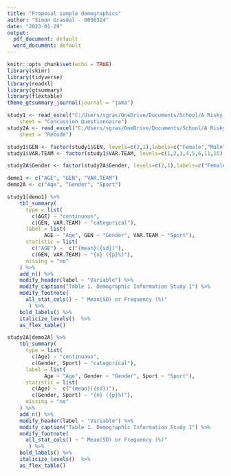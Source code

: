 ```yaml
---
title: "Proposal sample demographics"
author: "Simon Grasdal - 0636324"
date: "2023-01-29"
output:
  pdf_document: default
  word_document: default
---
```


```r
knitr::opts_chunk$set(echo = TRUE)
library(skimr)
library(tidyverse)
library(readxl)
library(gtsummary)
library(flextable)
theme_gtsummary_journal(journal = "jama")
```

```r

study1 <- read_excel("C:/Users/sgras/OneDrive/Documents/School/A Risky Business (publication)/A Risky Business (Data Analysis)/Data/Study_1(MJ - Formatted).xlsx", 
    sheet = "Concussion Questionnaire")
study2A <- read_excel("C:/Users/sgras/OneDrive/Documents/School/A Risky Business (publication)/A Risky Business (Data Analysis)/Data/Study_2A&B(MH - Formatted).xlsx", 
    sheet = "Recode")
```

```r
study1$GEN <- factor(study1$GEN, levels=c(2,1),labels=c("Female","Male"))
study1$VAR.TEAM <- factor(study1$VAR.TEAM, levels=c(1,2,3,4,5,6,11,15),labels=c("Rugby", "Soccer", "Lacrosse", "Curling","Rowing", "Volleyball","Hockey","Other"))

study2A$Gender <- factor(study2A$Gender, levels=c(2,1),labels=c("Female","Male"))

```

```r
demo1 <- c("AGE", "GEN", "VAR.TEAM")
demo2A <- c("Age", "Gender", "Sport")
```

```r
study1[demo1] %>% 
    tbl_summary(
      type = list(
        c(AGE) ~ "continuous",
        c(GEN, VAR.TEAM) ~ "categorical"),
      label = list(
            AGE ~ "Age", GEN ~ "Gender", VAR.TEAM ~ "Sport"),
      statistic = list(
        c("AGE") ~  c("{mean}({sd})"),
        c(GEN, VAR.TEAM) ~ "{n} ({p}%)"), 
      missing = "no"
    ) %>%
    add_n() %>%
    modify_header(label ~ "Variable") %>%
    modify_caption("Table 1. Demographic Information Study 1") %>%
    modify_footnote(
      all_stat_cols() ~ " Mean(SD) or Frequency (%)"
       ) %>%
    bold_labels() %>%
    italicize_levels()  %>%
    as_flex_table()

study2A[demo2A] %>% 
    tbl_summary(
      type = list(
        c(Age) ~ "continuous",
        c(Gender, Sport) ~ "categorical"),
      label = list(
            Age ~ "Age", Gender ~ "Gender", Sport ~ "Sport"),
      statistic = list(
        c(Age) ~  c("{mean}({sd})"),
        c(Gender, Sport) ~ "{n} ({p}%)"), 
      missing = "no"
    ) %>%
    add_n() %>%
    modify_header(label ~ "Variable") %>%
    modify_caption("Table 1. Demographic Information Study 1") %>%
    modify_footnote(
      all_stat_cols() ~ " Mean(SD) or Frequency (%)"
       ) %>%
    bold_labels() %>%
    italicize_levels()  %>%
    as_flex_table()
```




